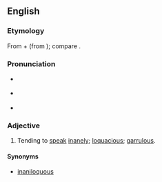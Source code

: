 ==English==

===Etymology===
From {{der|en|la|inānis||[[empty]], [[hollow#Adjective|hollow]], [[void#Adjective|void]]; [[vain#Adjective|vain]]; [[worthless]]; [[foolish]], [[inane]]}} + {{m|la|loquī}} (from {{m|la|loquor||to [[say]], [[speak]], [[tell#Verb|tell]], [[talk#Verb|talk]]}}); compare {{m|la|ināniloquium||[[nonsense]]; [[vain#Adjective|vain]] [[talking#Noun|talking]]}}.
{{lena}}

===Pronunciation===
* {{a|RP}} {{IPA|/ɪˈneɪnɪˌləʊkwənt/|lang=en}}<!--Needs verification.-->
* {{a|GA}} {{IPA|/ɪˈneɪnɪˌloʊkwənt/|lang=en}}<!--Needs verification.-->
* {{hyphenation|ina|ni|lo|quent|lang=en}}

===Adjective===
{{en-adj}}

# Tending to [[speak]] [[inane]]ly; [[loquacious]]; [[garrulous]].

====Synonyms====
* [[Citations:inaniloquous|inaniloquous]] {{qualifier|obsolete|chiefly found in [[Appendix:English dictionary-only terms#I|dictionaries]]}}